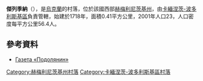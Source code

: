 {{coord|48|42|44|N|26|48|27|E|scale:100000|display=title}}

'''傑列季納'''（{{lang-uk|Гелетина}}），是[[烏克蘭|烏克蘭]]的村落，位於該國西部[[赫梅利尼茨基州|赫梅利尼茨基州]]，由[[卡緬涅茨-波多利斯基區|卡緬涅茨-波多利斯基區]]負責管轄，始建於1718年，面積0.41平方公里，2001年人口23，人口密度每平方公里56.4人。

==參考資料==
* [https://web.archive.org/web/20160531015736/http://podolyanin.com.ua/history/5448/ Газета «Подолянин»]

{{DEFAULTSORT:Гелетина}}
[[Category:赫梅利尼茨基州村落|Category:赫梅利尼茨基州村落]]
[[Category:卡緬涅茨-波多利斯基區村落|Category:卡緬涅茨-波多利斯基區村落]]


{{Khmelnytskyi-geo-stub}}